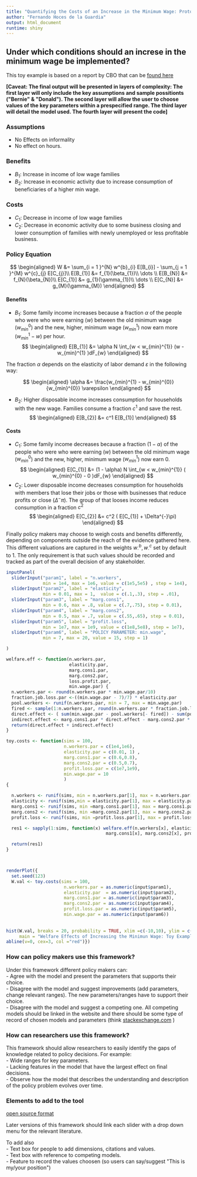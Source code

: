 ```yaml
---
title: "Quantifying the Costs of an Increase in the Minimum Wage: Prototype A Fully Reproducible Exercise [TOY EXAMPLE, NOT REAL DATA: do not cite]"
author: "Fernando Hoces de la Guardia"
output: html_document
runtime: shiny
---
```

## Under which conditions should an increse in the minimum wage be implemented?  

This toy example is based on a report by CBO that can be [found here][link2]   

[link2]: https://www.cbo.gov/sites/default/files/113th-congress-2013-2014/reports/44995-MinimumWage_OneColumn.pdf  


**[Caveat: The final output will be presented in layers of complexity: The first layer will only include the key assumptions and sample possitionts (\"Bernie\"  \&  \"Donald\"). The second layer will allow the user to choose values of the key parameters within a prespecified range. The third layer will detail the model used. The fourth layer will present the code]**

### Assumptions  
 - No Effects on informality
 - No effect on hours. 

### Benefits
 - $B_{1}$: Increase in income of low wage families
 - $B_{2}$: Increase in economic activity due to increase consumption of beneficiaries of a higher min wage. 

### Costs
 - $C_{1}$: Decrease in income of low wage families 
 - $C_{2}$: Decrease in economic activity due to some business closing and lower consumption of families with newly unemployed or less profitable business. 

### Policy Equation

$$
\begin{aligned}
W &= \sum_{i  = 1 }^{N} w^{b}_{i} E[B_{i}] - \sum_{j  = 1 }^{M} w^{c}_{j} E[C_{j}]\\
E[B_{1}] &= f_{1}(\beta_{1})\\
\dots \\
E[B_{N}] &= f_{N}(\beta_{N})\\
E[C_{1}] &= g_{1}(\gamma_{1})\\
\dots \\
E[C_{N}] &= g_{M}(\gamma_{M})
\end{aligned}
$$


#### Benefits
 - $B_{1}$: Some family income increases because a fraction $\alpha$ of the people who were who were earning ($w$) between the old minimum wage ($w_{min}^{0}$) and the new, higher, minimum wage ($w_{min}^{1}$) now earn more ($w_{min}^{1} - w$) per hour. 
$$
\begin{aligned}
E[B_{1}] &= \alpha N \int_{w < w_{min}^{1}} (w  -  w_{min}^{1} )dF_{w}
\end{aligned}
$$

The fraction $\alpha$ depends on the elasticity of labor demand $\varepsilon$ in the following way:

$$
\begin{aligned}
\alpha &= \frac{w_{min}^{1} - w_{min}^{0}}{w_{min}^{0}} \varepsilon
\end{aligned}
$$


 - $B_{2}$: Higher disposable income increases consumption for households with the new wage. Families consume a fraction $c^1$ and save the rest.    
$$
\begin{aligned}
E[B_{2}] &= c^1 E[B_{1}]
\end{aligned}
$$


#### Costs
 - $C_{1}$: Some family income decreases because a fraction $(1 - \alpha)$ of the people who were who were earning ($w$) between the old minimum wage ($w_{min}^{0}$) and the new, higher, minimum wage ($w_{min}^{1}$) now earn 0. 
$$
\begin{aligned}
E[C_{1}] &= (1 - \alpha) N \int_{w < w_{min}^{1}} ( w_{min}^{0} - 0 )dF_{w}
\end{aligned}
$$
 - $C_{2}$: Lower disposable income decreases consumption for households with members that lose their jobs or those with businesses that reduce profits or close ($\Delta^{-}\pi$). The group of that looses income reduces consumption in a fraction $c^2$
$$
\begin{aligned}
E[C_{2}] &= c^2 ( E[C_{1}] + \Delta^{-}\pi)
\end{aligned}
$$


Finally policy makers may choose to weigh costs and benefits differently, depending on components outside the reach of the evidence gathered here. This different valuations are captured in the weights $w^{b}_{\cdot}, w^{c}_{\cdot}$ set by default to 1. The only requirement is that such values should be recorded and tracked as part of the overall decision of any stakeholder. 


```r
inputPanel(
  sliderInput("param1", label = "n.workers",
              min = 1e4, max = 1e6, value = c(1e5,5e5) , step = 1e4), 
  sliderInput("param2", label = "elasticity",
              min = 0.01, max = 1,  value = c(.1,.3), step = .01), 
  sliderInput("param3", label = "marg.cons1",
              min = 0.6, max = .8, value = c(.7,.75), step = 0.01),
  sliderInput("param4", label = "marg.cons2",
              min = 0.5, max = .7, value = c(.55,.65), step = 0.01), 
  sliderInput("param5", label = "profit.loss",
              min = 1e7, max = 1e9, value = c(1e8,5e8), step = 1e7),
  sliderInput("param6", label = "POLICY PARAMETER: min.wage",
              min = 7, max = 20, value = 15, step = 1)

)

welfare.eff <- function(n.workers.par, 
                        elasticity.par, 
                        marg.cons1.par, 
                        marg.cons2.par, 
                        loss.profit.par, 
                        min.wage.par) {
  n.workers.par <- round(n.workers.par * min.wage.par/10)
  fraction.job.loss.par <-((min.wage.par - 7)/7) * elasticity.par
  pool.workers <- runif(n.workers.par, min = 7, max = min.wage.par)
  fired <- sample(1:n.workers.par, round(n.workers.par * fraction.job.loss.par))
  direct.effect <- ( sum(min.wage.par - pool.workers[- fired]) - sum(pool.workers[fired]) ) * 40 * 48 - loss.profit.par
  indirect.effect <- marg.cons1.par * direct.effect - marg.cons2.par * loss.profit.par
  return(direct.effect + indirect.effect)
}

toy.costs <- function(sims = 100,
                      n.workers.par = c(1e4,1e6), 
                      elasticity.par = c(0.01, 1) , 
                      marg.cons1.par = c(0.6,0.8), 
                      marg.cons2.par = c(0.5,0.7), 
                      profit.loss.par = c(1e7,1e9), 
                      min.wage.par = 10
                      ) 
{

  n.workers <- runif(sims, min = n.workers.par[1], max = n.workers.par[2])
  elasticity <- runif(sims,min = elasticity.par[1], max = elasticity.par[2])
  marg.cons1 <- runif(sims, min =marg.cons1.par[1], max = marg.cons1.par[2])
  marg.cons2 <- runif(sims, min =marg.cons2.par[1], max = marg.cons2.par[2])
  profit.loss <- runif(sims, min =profit.loss.par[1], max = profit.loss.par[2])

  res1 <- sapply(1:sims, function(x) welfare.eff(n.workers[x], elasticity[x],
                                      marg.cons1[x], marg.cons2[x], profit.loss[x], min.wage.par) ) / 1e9

  return(res1)
} 



renderPlot({
  set.seed(123)
  W.val <- toy.costs(sims = 100, 
                      n.workers.par = as.numeric(input$param1), 
                      elasticity.par  = as.numeric(input$param2),
                      marg.cons1.par = as.numeric(input$param3),
                      marg.cons2.par = as.numeric(input$param4), 
                      profit.loss.par = as.numeric(input$param5), 
                      min.wage.par = as.numeric(input$param6))
  
  
hist(W.val, breaks = 20, probability = TRUE, xlim =c(-10,10), ylim = c(0,.5),
     main = "Welfare Effects of Increasing the Minimun Wage: Toy Example", xlab = "$ Billions ")
abline(v=0, cex=3, col ="red")})
```


### How can policy makers use this framework?   

Under this framework different policy makers can:  
  - Agree with the model and present the parameters that supports their choice.   
  - Disagree with the model and suggest improvements (add parameters, change relevant ranges). The new parameters/ranges have to support their choice.   
  - Disagree with the model and suggest a competing one. All competing models should be linked in the website and there should be some type of record of chosen models and parameters (think [stackexchange.com][link3]   )  
  

[link3]: http://stackexchange.com/   



  
### How can researchers use this framework?  
This framework should allow researchers to easily identify the gaps of knowledge related to policy decisions. For example:  
  - Wide ranges for key parameters.  
  - Lacking features in the model that have the largest effect on final decisions.   
  - Observe how the model that describes the understanding and description of the policy problem evolves over time. 
  
### Elements to add to the tool 

[open source format][link1]   

[link1]: https://github.com/fhoces/policy-tool-rmd

Later versions of this framework should link each slider with a drop down menu for the relevant literature. 

To add also  
  - Text box for people to add dimensions, citations and values.  
  - Text box with reference to competing models.    
  - Feature to record the values choosen (so users can say/suggest \"This is my/your position\")     
  
  
  

